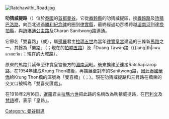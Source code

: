 [[File:Ratchawithi_Road.jpg|thumb]]
{{portal box|泰國|公路}}

'''叻猜威提路'''（{{thai|t=ถนนราชวิถี|phon=T̄hnn rāchwit̄hī|r=Thanon Ratchawithi}}）位於[[泰國|泰國]]的[[首都|首都]][[曼谷|曼谷]]。它從[[粦鈴縣|粦鈴縣]]的叻猜威提區，接[[粦鈴路|粦鈴路]]及[[叻猜巴洛路|叻猜巴洛路]]，向西北通過[[勝利紀念碑|勝利紀念碑]]的圈到[[律實縣|律實縣]]，最終經過功吞橋跨越[[湄南河|湄南河]]到達[[挽拍縣|挽拍縣]]，與[[詩琳通公主路|詩琳通公主路]]及Charan Sanitwong路連通。

它原名「雙喜路」（{{lang|th|ถนนซางฮี้}}或{{lang|th|ถนนซังฮี้}}），屬[[暹羅|暹羅]]君主[[拉瑪五世|拉瑪五世]]為當年[[律實皇宮|律實皇宮]]建造的三條新[[馬路|馬路]]之一，其餘為「樂路」（{{lang|th|ถนนลก}}；現在的[[拍喃五路|拍喃五路]]）及「Duang Tawan路（{{lang|th|ถนนดวงตะวัน」；現在的大城路）。

原來的馬路只延伸至律實皇宮後方的[[湄南河|湄南河]]毗。後來擴建至連接Ratchaprarop路，在1954年建成Krung Thon橋後，再擴展至對岸的Sanitwong路，因此[[泰國|泰國]][[華僑|華僑]]給Krung Thon橋的渾號為「雙喜橋」（{{lang|th|สะพานซังฮี้}}；{{lang|en|Saphan Sang Hi}}）。現在叻猜威提路和三昇路在橋東的交叉口被稱為「雙喜交匯處」。 

在1918年2月16日，[[暹羅|暹羅]]君主[[拉瑪六世|拉瑪六世]]把此路的名稱改為叻猜威提路，在[[巴利文|巴利文]]及[[梵語|梵語]]裡，表示「皇路」。

[[Category:_曼谷街道|Category: 曼谷街道]]